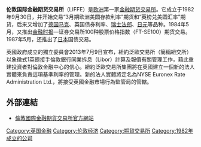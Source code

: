 '''伦敦国际金融期货交易所'''（LIFFE）是[[欧洲|欧洲]]第一家[[金融期货|金融期货]][[交易所|交易所]]。它成立于1982年9月30日，并开始交易“3月期欧洲美圆存款利率”期货和“英镑兑美圆汇率”期货，后来又增加了[[德国马克|德国马克]]、英国债券利率、[[瑞士法郎|瑞士法郎]]、[[日元|日元]]等品种。1984年5月，又推出[[金融时报_(英国)|金融时报]]—证券交易所100种股票价格指数（FT-SE100）期货交易。1987年5月，还推出了[[日本|日本]]国债交易。


英國政府成立的獨立委員會2013年7月9日宣布，紐約泛歐交易所（簡稱紐交所）以象徵式1英鎊接手倫敦銀行同業拆息（Libor）計算及報價有關管理工作，藉此重建投資者對倫敦金融中心的信心。紐約泛歐交易所集團將在英國建立一個新的法人實體來負責這項基準利率的管理。新的法人實體將定名為NYSE Euronex Rate Administration Ltd.，將接受英國金融市場行為監管局的管轄。



==外部連結==
*[http://www.euronext.com/landing/liffeLanding-12601-EN.html 倫敦國際金融期貨交易所官方網站] {{Wayback|url=http://www.euronext.com/landing/liffeLanding-12601-EN.html |date=20110902042630 }}

[[Category:英国金融|Category:英国金融]]
[[Category:伦敦经济|Category:伦敦经济]]
[[Category:期貨交易所|Category:期貨交易所]]
[[Category:1982年成立的公司|Category:1982年成立的公司]]


{{UK-stub}}
{{Finance-stub}}